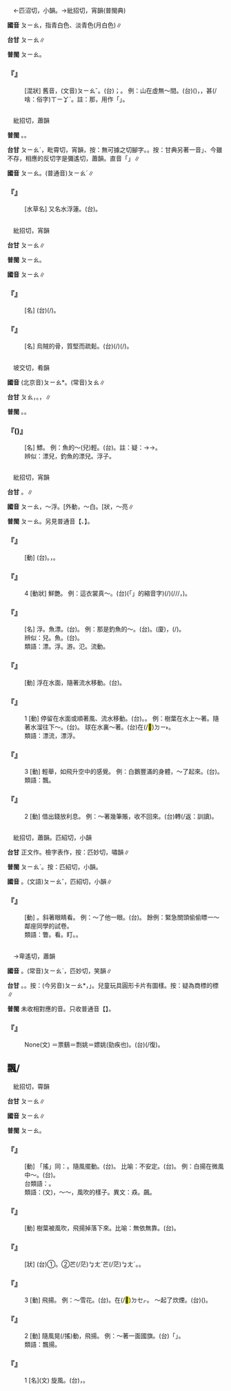 
=={{ruby|縹|ㄆㄧㄠ}}==

　←匹沼切，小韻。→紕招切，宵韻(普閩典)

'''國音''' <rt>ㄆㄧㄠ</rt>{{ruby|←|ㄆㄧㄠˇ}}{{ruby|。|ㄆㄧㄠˇ}}，指青白色、淡青色(月白色)∥

'''台甘''' <rt>ㄆㄧㄠ</rt>∥

'''普閩''' <rt>ㄆㄧㄠ</rt>{{ruby|←|ㄆㄧㄠ˪}}。

    

==='''『{{ruby|縹|ㄆㄧㄠ}}{{ruby|緲|ㄇㄧㄠˇ}}』'''===
: [混狀] 舊音，(文音)<rt>ㄆㄧㄠˇ</rt>。(台){{ruby|高|ㄍㄨㄢˊ}}{{ruby|高|ㄍㄨㄢˊ}}{{ruby|遠|ㄏㆭ˫}}{{ruby|遠|ㄏㆭ˫}}；{{ruby|隱|ㄨㄣˋ}}{{ruby|隱|ㄨㄣˋ}}{{ruby|約|ㄧㆦㆶ}}{{ruby|約|ㄧㆦㆶ}}{{ruby|若|ㄋㄚˋ}}{{ruby|有|ㄨ˫}}{{ruby|若|ㄋㄚˋ}}{{ruby|無|ㆠㄜˊ}}{{ruby|丌|ㆤ}}{{ruby|款|ㄎㄨㄢˋ}}。 例：山在虛無～間。(台){{ruby|山|ㄙㄨㆩ}}({{ruby|被|ㄅㄧ˫}}{{ruby|雲|ㄏㄨㄣˊ}}{{ruby|霧|ㆠㄨ˫}}{{ruby|遮|ㄌㄧㄚ}}{{ruby|/|ㆢㄧㄚ}}{{ruby|咧|ㄌㆤ˪}})，{{ruby|那|ㄋㄚˋ}}{{ruby|有|ㄨ˫}}{{ruby|看|ㄎㄨㆩ˪}}{{ruby|見|ㄍㆪ˪}}{{ruby|那|ㄋㄚˋ}}{{ruby|無|ㆠㄜˊ}}{{ruby|看|ㄎㄨㆩ˪}}{{ruby|見|ㄍㆪ˪}}，{{ruby|無|ㆠㄜˊ}}甚(/啥：俗字)<rt>ㄒㄧㆩˋ</rt>{{ruby|明|ㆠㄧㄥˊ}}{{ruby|顯|ㄏㄧㄢˋ}}。註：那，用作「{{ruby|若|ㄋㄚˋ}}」。
    

=={{ruby|薸|ㄆㄧㄠ}}==

　紕招切，蕭韻

'''普閩''' {{ruby|(文)|ㄆㄧㄠˊ}}。{{ruby|(白)|ㄆㄧㄜˊ}}。

'''台甘''' <rt>ㄆㄧㄠˊ</rt>，毗霄切，宵韻{{ruby|。|ㄆㄧㄠ˪}}，按：無可據之切腳字。{{ruby|(語)|ㄆㄧㄜˊ}}。按：甘典另著一音{{ruby|「|ㆠㄧㄠˊ}}」、今雖不存，相應的反切字是彌遙切，蕭韻。直音「{{ruby|苗|ㆠㄧㄠˊ}}」∥

'''國音''' <rt>ㄆㄧㄠ</rt>。(普通音)<rt>ㄆㄧㄠˊ</rt>∥

    

==='''『{{ruby|薸|ㄆㄧㄠ}}』'''===
: [水草名] 又名水浮蓮。(台){{ruby|水|ㄙㄨㄧˋ}}{{ruby|/|ㄗㄨㄧˋ}}{{ruby|浮|ㄆㄨˊ}}{{ruby|蓮|ㄌㄧㄢˊ}}。
    

=={{ruby|螵|ㄆㄧㄠ}}==

　紕招切，宵韻

'''台甘''' <rt>ㄆㄧㄠ</rt>∥

'''普閩''' <rt>ㄆㄧㄠ</rt>。

'''國音''' <rt>ㄆㄧㄠ</rt>∥

    

==='''『{{ruby|螵|ㄆㄧㄠ}}{{ruby|蛸|ㄒㄧㄠ}}』'''===
: [名] (台){{ruby|螳|ㄉㆲˊ}}{{ruby|螂|ㄌㆲˊ}}(/{{ruby|草|ㄘㄠˋ}}{{ruby|猴|ㄍㄠˊ}}){{ruby|丌|ㆤ}}{{ruby|卵|ㄋㆭ˫}}{{ruby|堆|ㄉㄨㄧ}}{{ruby|堆|ㄉㄨㄧ}}{{ruby|疊|ㄊㄧㄚㆴ ͘}}{{ruby|疊|ㄊㄧㄚㆴ ͘}}{{ruby|粘|ㄌㄧㆰˊ}}{{ruby|在|ㄗㄞ˫}}{{ruby|→|ㄉㄧ˫}}{{ruby|樹|ㄑㄧㄨ˫}}{{ruby|仔|ㄚ}}{{ruby|枝|ㄍㄧ}}。
    

==='''『{{ruby|海|ㄏㄞˇ}}{{ruby|螵|ㄆㄧㄠ}}{{ruby|蛸|ㄒㄧㄠ}}』'''===
: [名] 烏賊的骨，質堅而疏鬆。(台){{ruby|墨|ㆠㄚㆵ ͘}}{{ruby|賊|ㄗㄚㆵ}}{{ruby|丌|ㆤ}}{{ruby|骨|ㄍㄨㆵ}}(/{{ruby|殼|ㄎㄚㆶ}}){{ruby|硬|ㄫㄧ˫}}{{ruby|/|ㄫㆤ˫}}{{ruby|硬|ㄫㄧ˫}}{{ruby|/|ㄫㆤ˫}}{{ruby|冇|ㄆㆩ˪}}{{ruby|冇|ㄆㆩ˪}}(/{{ruby|泛|ㄆㆩ˪}}{{ruby|泛|ㄆㆩ˪}})。
    

=={{ruby|脬|ㄆㄧㄠ}}==

　坡交切，肴韻

'''國音''' (北京音)<rt>ㄆㄧㄠ</rt>*。(常音)<rt>ㄆㄠ</rt>∥

'''台甘''' <rt>ㄆㄠ</rt>，{{ruby|脬|ㄆㄠ}}{{ruby|囊|ㄋㆭ}}。{{ruby|(語)|ㄆㄚ}}，{{ruby|<mark>&#xffb72;</mark>|ㄌㄢ˫}}{{ruby|脬|ㄆㄚ}}∥

'''普閩''' {{ruby|(文)|ㄆㄠ}}。{{ruby|(白)|ㄆㄚ}}。

    

==='''『{{ruby|脬|ㄆㄧㄠ}}({{ruby|兒|ㄦ}})』'''===
: [名] 鰾。 例：魚的～(兒)輕。(台){{ruby|魚|ㄏㄧˊ}}{{ruby|/|ㄏㄨˊ}}{{ruby|鰾|ㄅㄧㄜ˫}}{{ruby|真|ㄐㄧㄣ}}{{ruby|輕|ㄎㄧㄣ}}。註：疑：{{ruby|鰾|ㄅㄧㄠˋ}}→{{ruby|鰾|ㄆㄧㄠ}}→{{ruby|脬|ㄆㄧㄠ}}。
:辨似：漂兒，釣魚的漂兒。浮子。
:
    

=={{ruby|漂|ㄆㄧㄠ}}==

　紕招切，宵韻

'''台甘''' {{ruby|(文)|ㄆㄧㄠ}}{{ruby|。|ㄆㄧㄠ˪}}。{{ruby|(語)|ㄆㄧㄜ˪}}{{ruby|→|ㄊㄧㄜ˪}}∥

'''國音''' <rt>ㄆㄧㄠ</rt>，～浮。[外動{{ruby|]|ㄆㄧㄠˇ}}，～白。[狀{{ruby|]|ㄆㄧㄠˋ}}，～亮∥

'''普閩''' <rt>ㄆㄧㄠ</rt>。另見普通音【{{ruby|漂|ㄆㄧㄠˇ}}、{{ruby|漂|ㄆㄧㄠˋ}}】。

    

==='''『{{ruby|漂|ㄆㄧㄠ}}{{ruby|泊|ㄅㄛˊ}}』'''===
: [動] (台){{ruby|漂|ㄆㄧㄠ}}{{ruby|泊|ㄅㆦㆶ ͘}}。{{ruby|四|ㄒㄧ˪}}{{ruby|界|ㄍㆤ˪}}{{ruby|/|ㄍㄨㆤ˪}}{{ruby|流|ㄌㄧㄨˊ}}{{ruby|浪|ㄌㆲ˫}}，{{ruby|無|ㆠㄜˊ}}{{ruby|一|ㄧㆵ}}{{ruby|定|ㄉㄧㄥ˫}}{{ruby|丌|ㆤ}}{{ruby|住|ㄗㄨ˫}}{{ruby|所|ㄙㆦˋ}}。
    

==='''『{{ruby|漂|ㄆㄧㄠ}}』'''===
:4  [動狀] 鮮艷。 例：這衣裳真～。(台){{ruby|<mark>&#xffb50;</mark>|ㄐㄧㆵ}}(「{{ruby|此|ㄐㄧˋ}}{{ruby|一|ㄐㄧㆵ ͘}}」的縮音字)(/{{ruby|此|ㄐㄧㆵ}}){{ruby|款|ㄎㄨㄢˋ}}{{ruby|衫|ㄙㆩ}}{{ruby|傷|ㄒㄧㆫ}}{{ruby|/|ㄒㄧㆧ}}{{ruby|<mark>&#xffad0;</mark>|ㄙㄨㄧˋ}}(/{{ruby|花|ㄏㄨㆤ}}{{ruby|血|ㄏㄧㄚㆵ}}/{{ruby|回|ㄏㄨㆤˊ}}{{ruby|泬|ㄏㄧㄚㆵ}}/{{ruby|花|ㄏㄨㆤ}}{{ruby|絜|ㄏㄧㄚㆵ ͘}}，{{ruby|奢|ㄑㄧㄚ}}{{ruby|華|ㄏㄨㄚ}}{{ruby|也|ㄧㄚ˫}})。
    

==='''『{{ruby|漂|ㄆㄧㄠ}}{{ruby|兒|ㄦ}}』'''===
: [名] 浮{{ruby|子|·ㄗˇ}}。魚漂。(台){{ruby|浮|ㄆㄨ˫}}{{ruby|筩|ㄉㄤ˫}}。 例：那是釣魚的～。(台){{ruby|彼|ㄏㆤ}}{{ruby|是|ㄒㄧ˫}}{{ruby|浮|ㄆㄨ˫}}{{ruby|筩|ㄉㄤ˫}}。(廈){{ruby|浮|ㄆㄨˊ}}{{ruby|筩|ㄊㄤ˫}}，{{ruby|魚|ㄏㄧˊ}}{{ruby|/|ㄏㄨˊ}}{{ruby|碇|ㄉㄧㆩ˪}}(/{{ruby|<mark>&#xf91de;</mark>|ㄉㄧㄥ˫}})。
:辨似：{{ruby|脬|ㄆㄧㄠ}}兒。魚{{ruby|鰾|ㄅㄧㄠˋ}}。(台){{ruby|魚|ㄏㄧˊ}}{{ruby|/|ㄏㄨˊ}}{{ruby|鰾|ㄅㄧㄜ˫}}。
:
:類語：漂。浮。游。氾。流動。
:
    

==='''『{{ruby|漂|ㄆㄧㄠ}}{{ruby|流|ㄌㄧㄡˊ}}』'''===
: [動] 浮在水面，隨著流水移動。(台){{ruby|漂|ㄆㄧㄠ}}{{ruby|流|ㄌㄧㄨˊ}}。
    

==='''『{{ruby|漂|ㄆㄧㄠ}}』'''===
:1  [動] 停留在水面或順著風、流水移動。(台){{ruby|漂|ㄆㄧㄠ}}。{{ruby|浮|ㄆㄨˊ}}{{ruby|游|ㄧㄨˊ}}。 例：樹葉在水上～著。隨著水溜往下～。(台){{ruby|順|ㄙㄨㄣ˫}}{{ruby|簷|ㄧㄢˊ}}{{ruby|/|ㄋㄧˊ}}{{ruby|前|ㄐㆪˊ}}{{ruby|管|ㄍㆲˋ}}{{ruby|流|ㄌㄠˊ}}{{ruby|落|ㄌㄜㆷ ͘}}{{ruby|去|·ㄎㄧ˪}}。 球在水裏～著。(台){{ruby|球|ㄍㄧㄨˊ}}{{ruby|站|ㄉㄧㆰ˪}}在(/<mark>&#xf9853;</mark>)<rt>ㄉㄧ˫</rt>{{ruby|水|ㄗㄨㄧˋ}}{{ruby|面|ㆠㄧㄣ˫}}{{ruby|浮|ㄆㄨˊ}}{{ruby|咧|ㄌㆤ}}{{ruby|浮|ㄆㄨˊ}}{{ruby|咧|ㄌㆤ}}。
:類語：漂流，漂浮。
:
    

==='''『{{ruby|漂|ㄆㄧㄠ}}』'''===
:3  [動] 輕舉，如飛升空中的感覺。 例：白鵝豐滿的身體，～了起來。(台){{ruby|白|ㄅㆤㆷ ͘}}{{ruby|鵝|ㆣㄜˊ}}{{ruby|又|ㄧㄨ˫}}{{ruby|肥|ㄅㄨㄧˊ}}{{ruby|又|ㄧㄨ˫}}{{ruby|<mark>&#xffad0;</mark>|ㄙㄨㄧˋ}}{{ruby|丌|ㆤ}}{{ruby|身|ㄒㄧㄥ}}{{ruby|軀|ㄎㄨ}}{{ruby|一|ㄧㆵ}}{{ruby|直|ㄉㄧㆵ ͘}}{{ruby|輕|ㄎㄧㄣ}}{{ruby|鬆|ㄙㄤ}}{{ruby|<mark>&#xffa49;</mark>|ㆠㆤㆷ}}{{ruby|/|ㆠㄨㆤㆷ}}{{ruby|浮|ㄆㄨˊ}}{{ruby|高|ㄍㄨㄢˊ}}{{ruby|起|·ㄎㄧˋ}}{{ruby|來|·ㄌㄞˊ}}。
:
:類語：飄。
:
    

==='''『{{ruby|漂|ㄆㄧㄠ}}』'''===
:2  [動] 借出錢放利息。 例：～著幾筆賬，收不回來。(台){{ruby|放|ㄅㄤ˪}}{{ruby|幾|ㄍㄨㄧˋ}}{{ruby|條|ㄉㄧㄠˊ}}{{ruby|仔|ㄚ}}{{ruby|賬|ㄒㄧㄠ˪}}{{ruby|收|ㄒㄧㄨ}}{{ruby|<mark>&#xffa45;</mark>|ㆠㆤ˫}}{{ruby|/|ㆠㄨㆤ˫}}轉(/返：訓讀){{ruby|·|ㄉㆭˋ}}{{ruby|來|·ㄌㄞˊ}}。
    

=={{ruby|瞟|ㄆㄧㄠ}}==

　紕招切，蕭韻。匹紹切，小韻

'''台甘''' 正文作{{ruby|：|ㄆㄧㄠ}}。檢字表作{{ruby|：|ㄆㄧㄠ˪}}，按：匹妙切，嘯韻∥

'''普閩''' <rt>ㄆㄧㄠˋ</rt>。按：匹紹切，小韻。

'''國音''' {{ruby|(語)|ㄆㄧㄠ}}。(文語)<rt>ㄆㄧㄠˇ</rt>，匹紹切，小韻∥

    

==='''『{{ruby|瞟|ㄆㄧㄠ}}』'''===
: [動] {{ruby|＝|ㄆㄧㄠˇ}}。斜著眼睛看。 例：～了他一眼。(台){{ruby|掠|ㄌㄧㄚㆷ ͘}}{{ruby|伊|ㄧ}}{{ruby|瞜|ㄌㄧㄜˋ}}{{ruby|一|ㄐㄧㆵ ͘}}{{ruby|下|·ㆤ˫}}。 餘例：緊急關頭偷偷瞟一～鄰座同學的試卷。
:類語：瞥。看。盯。{{ruby|瞧|ㄑㄧㄠˊ}}。
:
    

=={{ruby|票|ㄆㄧㄠ}}==

　→卑遙切，蕭韻

'''國音''' {{ruby|(文)|ㄆㄧㄠ}}。(常音)<rt>ㄆㄧㄠˋ</rt>，匹妙切，笑韻∥

'''台甘''' {{ruby|(文)|ㄆㄧㄠ˪}}。{{ruby|(語)|ㄆㄧㄜ˪}}。按：(今另音)<rt>ㄆㄧㄠ</rt>*，{{ruby|翁|ㄤ}}{{ruby|仔|ㄚ}}{{ruby|～|ㄆㄧㄠ}}」。兒童玩具圓形卡片有圖樣。按：疑為商標的標∥

'''普閩''' 未收相對應的音。只收普通音【{{ruby|票|ㄆㄧㄠˋ}}】。

    

==='''『{{ruby|票|ㄆㄧㄠ}}{{ruby|姚|ㄧㄠˊ}}』'''===
: None(文) ＝票鷂＝剽姚＝嫖姚(勁疾也)。(台){{ruby|有|ㄨ˫}}{{ruby|力|ㄌㄚㆵ ͘}}{{ruby|又|ㄧㄨ˫}}{{ruby|更|ㄍㄧㄥ˪}}(/復){{ruby|→|ㄍㄜ˪}}{{ruby|→|ㄍㄜㆷ}}{{ruby|捷|ㄐㄧㄚㆵ ͘}}{{ruby|速|ㄙㆦㆶ}}。
    

==飄/{{ruby|<mark>&#xf91df;</mark>|ㄆㄧㄠ}}==

　紕招切，霄韻

'''台甘''' <rt>ㄆㄧㄠ</rt>∥

'''國音''' <rt>ㄆㄧㄠ</rt>∥

'''普閩''' <rt>ㄆㄧㄠ</rt>。

    

==='''『{{ruby|飄|ㄆㄧㄠ}}{{ruby|搖|ㄧㄠˊ}}』'''===
: [動] 「搖」同：{{ruby|颻|ㄧㄠˊ}}。隨風擺動。(台){{ruby|風|ㄏㆲ}}{{ruby|/|ㄏㄨㄤ}}{{ruby|吹|ㄘㄨㆤ}}{{ruby|/|ㄘㆤ}}{{ruby|轉|ㄗㄨㄢˋ}}{{ruby|動|ㄉㆲ˫}}。 比喻：不安定。(台){{ruby|<mark>&#xffa45;</mark>|ㆠㆤ˫}}{{ruby|/|ㆠㄨㆤ˫}}{{ruby|安|ㄢ}}{{ruby|定|ㄉㄧㄥ˫}}。 例：白揚在微風中～。(台){{ruby|白|ㄅㄧㆤㆶ ͘}}{{ruby|楊|ㄧㆲˊ}}{{ruby|受|ㄒㄧㄨ˫}}{{ruby|著|ㄉㄧㄜㆷ ͘}}{{ruby|微|ㆠㄧˊ}}{{ruby|風|ㄏㆲ}}{{ruby|/|ㄏㄨㄤ}}{{ruby|震|ㄉㄧㄣˋ}}{{ruby|動|ㄉㄤ˫}}{{ruby|<mark>&#xffc42;</mark>|ㄒㄧㆬ˪}}{{ruby|一|ㄐㄧㆵ ͘}}{{ruby|下|·ㆤ˫}}{{ruby|<mark>&#xffc42;</mark>|ㄒㄧㆬ˪}}{{ruby|一|ㄐㄧㆵ ͘}}{{ruby|下|·ㆤ˫}}。
:台類語：{{ruby|<mark>&#xffaf2;</mark>|ㄆㄧㄚㆵ ͘}}。
:
:類語：{{ruby|毣|ㄇㄠˋ}}(文)，～～，風吹的樣子。異文：猋。飆。
:
    

==='''『{{ruby|飄|ㄆㄧㄠ}}{{ruby|零|ㄌㄧㄥˊ}}』'''===
: [動] 樹葉被風吹，飛揚掉落下來。比喻：無依無靠。(台){{ruby|無|ㆠㄜˊ}}{{ruby|依|ㄧ}}{{ruby|無|ㆠㄜˊ}}{{ruby|倚|ㄨㄚˋ}}。
    

==='''『{{ruby|飄|ㄆㄧㄠ}}{{ruby|飄|ㄆㄧㄠ}}』'''===
: [狀] (台)①{{ruby|隨|ㄙㄨㄧˊ}}{{ruby|風|ㄏㆲ}}{{ruby|/|ㄏㄨㄤ}}{{ruby|轉|ㄗㄨㄢˋ}}{{ruby|動|ㄉㆲ˫}}。②{{ruby|輕|ㄎㄧㄣ}}芒(/茫)<rt>ㆠㄤˊ</rt>{{ruby|→|ㆠㄤˋ}}芒(/茫)<rt>ㆠㄤˊ</rt>{{ruby|→|ㆠㄤˋ}}。{{ruby|一|ㄧㆵ}}{{ruby|直|ㄉㄧㆵ ͘}}{{ruby|<mark>&#xffa49;</mark>|ㆠㆤㆷ}}{{ruby|/|ㆠㄨㆤㆷ}}{{ruby|升|ㄒㄧㄥ}}{{ruby|高|ㄍㄨㄢˊ}}{{ruby|丌|ㆤ}}{{ruby|款|ㄎㄨㄢˋ}}。
    

==='''『{{ruby|飄|ㄆㄧㄠ}}』'''===
:3  [動] 飛揚。 例：～雪花。(台){{ruby|雪|ㄙㆤㆷ}}{{ruby|片|ㄆㆪ˪}}{{ruby|隨|ㄙㄨㄧˊ}}{{ruby|風|ㄏㆲ}}{{ruby|飛|ㄏㄨㄧ}}{{ruby|動|ㄉㆲ˫}}。{{ruby|像|ㄑㄧㆫ˫}}{{ruby|/|ㄑㄧㆧ˫}}{{ruby|花|ㄏㄨㆤ}}在(/<mark>&#xf9549;</mark>)<rt>ㄉㆤㆷ</rt>{{ruby|飛|ㄅㆤ}}{{ruby|/|ㄅㄨㆤ}}。 ～起了炊煙。(台)({{ruby|煮|ㄐㄧˋ}}{{ruby|/|ㄗㄨˋ}}{{ruby|飯|ㄅㆭ˫}}{{ruby|丌|ㆤ}}){{ruby|煙|ㄧㄢ}}{{ruby|筒|ㄉㄤˊ}}{{ruby|煙|ㄧㄢ}}{{ruby|被|ㄅㄧ˫}}{{ruby|風|ㄏㆲ}}{{ruby|/|ㄏㄨㄤ}}{{ruby|吹|ㄘㄨㆤ}}{{ruby|/|ㄘㆤ}}{{ruby|起|·ㄎㄧˋ}}{{ruby|來|·ㄌㄞˊ}}{{ruby|颺|ㄧㆩ˫}}{{ruby|颺|ㄧㆩ˫}}{{ruby|飛|ㄅㄨㆤ}}{{ruby|/|ㄅㆤ}}。
    

==='''『{{ruby|飄|ㄆㄧㄠ}}』'''===
:2  [動] 隨風晃(/搖)動，飛揚。 例：～著一面國旗。(台){{ruby|旗|ㄍㄧˊ}}{{ruby|仔|ㄚ}}{{ruby|布|ㄅㆦ˪}}{{ruby|被|ㄅㄧ˫}}{{ruby|風|ㄏㆲ}}{{ruby|/|ㄏㄨㄤ}}{{ruby|吹|ㄘㆤ}}{{ruby|/|ㄘㄨㆤ}}{{ruby|搖|ㄧㄜˊ}}{{ruby|動|ㄉㄤ˫}}{{ruby|/|ㄉㆲ˫}}「{{ruby|礔|ㄆㄧㆷ ͘}}{{ruby|礔|ㄆㄧㆷ ͘}}{{ruby|霹|ㄆㄧㄚㆶ ͘}}{{ruby|霹|ㄆㄧㄚㆶ ͘}}」。
:類語：飄揚。
:
    

==='''『{{ruby|飄|ㄆㄧㄠ}}』'''===
:1  [名](文) 旋風。(台){{ruby|蜷|ㄍㆭˋ}}{{ruby|螺|ㄌㆤˊ}}{{ruby|仔|ㄚ}}{{ruby|風|ㄏㆲ}}{{ruby|/|ㄏㄨㄤ}}，{{ruby|絞|ㄍㄚˋ}}{{ruby|螺|ㄌㆤˊ}}{{ruby|仔|ㄚ}}{{ruby|風|ㄏㆲ}}{{ruby|/|ㄏㄨㄤ}}。
    
